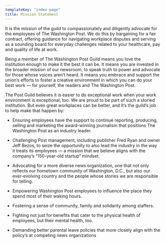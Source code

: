 ```yaml
---
templateKey: "index-page"
title: Mission Statement
---
```


It is the mission of the guild to compassionately and diligently advocate for the employees of The Washington Post. We do this by bargaining for a fair contract, offering guidance for navigating workplace disputes and serving as a sounding board for everyday challenges related to your healthcare, pay and quality of life at work.

Being a member of The Washington Post Guild means you love the institution enough to make it the best it can be. It means you are invested in the broader mission of our newsroom, to speak truth to power and advocate for those whose voices aren’t heard. It means you embrace and support the union’s efforts to foster a creative environment in which you can do your best work — for yourself, the readers and The Washington Post.

The Post Guild believes it is easier to do exceptional work when your work environment is exceptional, too. We are proud to be part of such a storied institution. But even great workplaces can be better, and it’s the guild’s job to help make that happen by:

- Ensuring employees have the support to continue reporting, producing, selling and marketing the award-winning journalism that positions The Washington Post as an industry leader.

- Challenging Post management, including publisher Fred Ryan and owner Jeff Bezos, to seize the opportunity to also lead the industry in the way it treats its employees — a mission that we believe aligns with the company’s “150-year-old startup” mindset.

- Advocating for a more diverse news organization, one that not only reflects our hometown community of Washington, D.C., but also our ever-evolving country and the people whose stories we are responsible for telling.

- Empowering Washington Post employees to influence the place they spend most of their waking hours.

- Fostering a sense of community, family and solidarity among staffers.

- Fighting not just for benefits that cater to the physical health of employees, but their mental health, too.

- Demanding better parental leave policies that more closely align with the policy’s at competing news organizations
